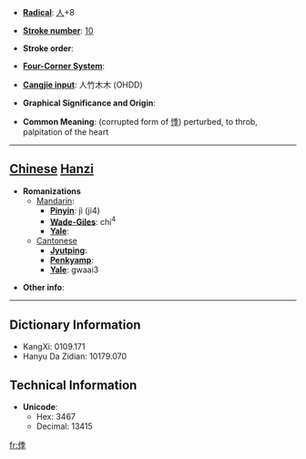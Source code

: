 * '''[[Wiktionary:Chinese radical index| Radical]]''': [[Wiktionary:Chinese radical index 人|人]]+8

* '''[[Wiktionary:Chinese total strokes index|Stroke number]]''': [[Wiktionary:Chinese total strokes index 10|10]]

* '''Stroke order''': 

* '''[[Wiktionary:Chinese four corner index|Four-Corner System]]''': 

* '''[[Wiktionary:Chinese Cangjie index|Cangjie input]]''': 人竹木木 (OHDD)

* '''Graphical Significance and Origin''': 

* '''Common Meaning''': (corrupted form of [[悸]]) perturbed, to throb, palpitation of the heart

----

== [[Chinese]] [[Hanzi]] ==

* '''Romanizations'''
** [[Mandarin]]:
*** '''[[Pinyin]]''': jì (ji4)
*** '''[[Wade-Giles]]''': chi<sup>4</sup>
*** '''[[Yale]]''': 
**[[Cantonese]]
***'''[[Jyutping]]''':
***'''[[Penkyamp]]''': 
***'''[[Yale]]''': gwaai3

* '''Other info''': 

----

== Dictionary Information ==

* KangXi: 0109.171
* Hanyu Da Zidian: 10179.070

== Technical Information ==

* '''Unicode''':
** Hex: 3467
** Decimal: 13415

[[fr:㑧]]